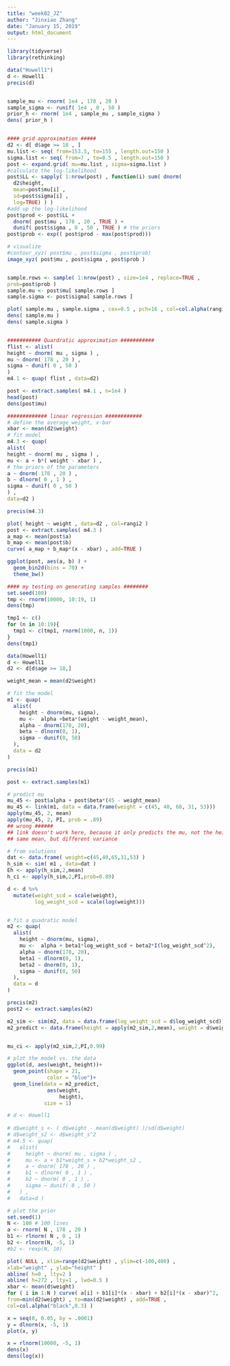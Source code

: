 ```yaml
---
title: "week02_JZ"
author: "Jinxiao Zhang"
date: "January 15, 2019"
output: html_document
---
```


```r
library(tidyverse)
library(rethinking)
```

```r
data("Howell1")
d <- Howell1
precis(d)


sample_mu <- rnorm( 1e4 , 178 , 20 ) 
sample_sigma <- runif( 1e4 , 0 , 50 )
prior_h <- rnorm( 1e4 , sample_mu , sample_sigma )
dens( prior_h )


#### grid approximation #####
d2 <- d[ d$age >= 18 , ]
mu.list <- seq( from=153.5, to=155 , length.out=150 ) 
sigma.list <- seq( from=7 , to=8.5 , length.out=150 )
post <- expand.grid( mu=mu.list , sigma=sigma.list )
#calculate the log-likelihood
post$LL <- sapply( 1:nrow(post) , function(i) sum( dnorm(
  d2$height,
  mean=post$mu[i] ,
  sd=post$sigma[i] ,
  log=TRUE) ) )
#add up the log-likelihood
post$prod <- post$LL +
  dnorm( post$mu , 178 , 20 , TRUE ) +
  dunif( post$sigma , 0 , 50 , TRUE ) # the priors
post$prob <- exp(( post$prod - max(post$prod)))

# visualize
#contour_xyz( post$mu , post$sigma , post$prob)
image_xyz( post$mu , post$sigma , post$prob )


sample.rows <- sample( 1:nrow(post) , size=1e4 , replace=TRUE ,
prob=post$prob )
sample.mu <- post$mu[ sample.rows ]
sample.sigma <- post$sigma[ sample.rows ]

plot( sample.mu , sample.sigma , cex=0.5 , pch=16 , col=col.alpha(rangi2,0.1) )
dens( sample.mu )
dens( sample.sigma )


########### Quardratic approximation ###########
flist <- alist(
height ~ dnorm( mu , sigma ) ,
mu ~ dnorm( 178 , 20 ) ,
sigma ~ dunif( 0 , 50 )
)
m4.1 <- quap( flist , data=d2)

post <- extract.samples( m4.1 , n=1e4 )
head(post)
dens(post$mu)

############# linear regression ############
# define the average weight, x-bar
xbar <- mean(d2$weight)
# fit model
m4.3 <- quap(
alist(
height ~ dnorm( mu , sigma ) ,
mu <- a + b*( weight - xbar ) ,
# the priors of the parameters
a ~ dnorm( 178 , 20 ) ,
b ~ dlnorm( 0 , 1 ) ,
sigma ~ dunif( 0 , 50 )
) ,
data=d2 )

precis(m4.3)

plot( height ~ weight , data=d2 , col=rangi2 )
post <- extract.samples( m4.3 )
a_map <- mean(post$a)
b_map <- mean(post$b)
curve( a_map + b_map*(x - xbar) , add=TRUE )

ggplot(post, aes(a, b) ) +
  geom_bin2d(bins = 70) +
  theme_bw()
```

```r

#### my testing on generating samples ########
set.seed(100)
tmp <- rnorm(10000, 10:19, 1)
dens(tmp)

tmp1 <- c()
for (n in 10:19){
  tmp1 <- c(tmp1, rnorm(1000, n, 1))
}
dens(tmp1)
```
```r
data(Howell1)
d <- Howell1
d2 <- d[d$age >= 18,]

weight_mean = mean(d2$weight)

# fit the model
m1 <- quap(
  alist(
    height ~ dnorm(mu, sigma),
    mu <-  alpha +beta*(weight - weight_mean),
    alpha ~ dnorm(178, 20),
    beta ~ dlnorm(0, 1),
    sigma ~ dunif(0, 50)
  ),
  data = d2
)

precis(m1)

post <- extract.samples(m1)

# predict mu
mu_45 <- post$alpha + post$beta*(45 - weight_mean)
mu_45 <- link(m1, data = data.frame(weight = c(45, 40, 60, 31, 53)))
apply(mu_45, 2, mean)
apply(mu_45, 2, PI, prob = .89)
## wrong ######
## link doesn't work here, because it only predicts the mu, not the height...
## same mean, but different variance 

# from solutions
dat <- data.frame( weight=c(45,40,65,31,53) )
h_sim <- sim( m1 , data=dat )
Eh <- apply(h_sim,2,mean)
h_ci <- apply(h_sim,2,PI,prob=0.89)
```

```r
d <- d %>% 
  mutate(weight_scd = scale(weight),
         log_weight_scd = scale(log(weight)))


# fit a quadratic model
m2 <- quap(
  alist(
    height ~ dnorm(mu, sigma),
    mu <-  alpha + beta1*log_weight_scd + beta2*I(log_weight_scd^2),
    alpha ~ dnorm(178, 20),
    beta1 ~ dlnorm(0, 1),
    beta2 ~ dnorm(0, 1),
    sigma ~ dunif(0, 50)
  ),
  data = d
)

precis(m2)
post2 <- extract.samples(m2)

m2_sim <- sim(m2, data = data.frame(log_weight_scd = d$log_weight_scd))
m2_predict <- data.frame(height = apply(m2_sim,2,mean), weight = d$weight)


mu_ci <- apply(m2_sim,2,PI,0.99)

# plot the model vs. the data
ggplot(d, aes(weight, height))+
  geom_point(shape = 21,
             color = "blue")+
  geom_line(data = m2_predict, 
             aes(weight, 
                 height),
            size = 1)


```

```r
# d <- Howell1
  
# d$weight_s <- ( d$weight - mean(d$weight) )/sd(d$weight)
# d$weight_s2 <- d$weight_s^2
# m4.5 <- quap(
#   alist(
#     height ~ dnorm( mu , sigma ) ,
#     mu <- a + b1*weight_s + b2*weight_s2 ,
#     a ~ dnorm( 178 , 20 ) ,
#     b1 ~ dlnorm( 0 , 1 ) ,
#     b2 ~ dnorm( 0 , 1 ) ,
#     sigma ~ dunif( 0 , 50 )
#   ) ,
#   data=d )

# plot the prior
set.seed(1)
N <- 100 # 100 lines
a <- rnorm( N , 178 , 20 )
b1 <- rlnorm( N , 0 , 1)
b2 <- rlnorm(N, -5, 1)
#b2 <- rexp(N, 10)

plot( NULL , xlim=range(d2$weight) , ylim=c(-100,400) ,
xlab="weight" , ylab="height" )
abline( h=0 , lty=2 )
abline( h=272 , lty=1 , lwd=0.5 )
xbar <- mean(d$weight)
for ( i in 1:N ) curve( a[i] + b1[i]*(x - xbar) + b2[i]*(x - xbar)^2,
from=min(d2$weight) , to=max(d2$weight) , add=TRUE , 
col=col.alpha("black",0.3) )
```


```r
x = seq(0, 0.05, by = .0001)
y = dlnorm(x, -5, 1)
plot(x, y)

x = rlnorm(10000, -5, 1)
dens(x)
dens(log(x))
```



